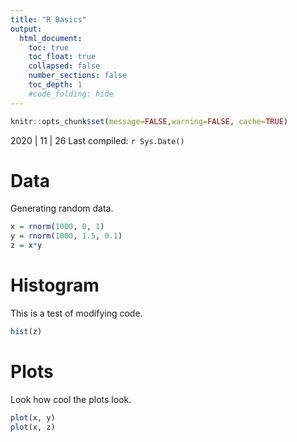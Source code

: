 ```yaml
---
title: "R Basics"
output:
  html_document:
    toc: true
    toc_float: true
    collapsed: false
    number_sections: false
    toc_depth: 1
    #code_folding: hide
---
```


```r
knitr::opts_chunk$set(message=FALSE,warning=FALSE, cache=TRUE)
```

2020 | 11 | 26 Last compiled: `r Sys.Date()`

# Data
Generating random data.
```r
x = rnorm(1000, 0, 1)
y = rnorm(1000, 1.5, 0.1)
z = x*y
```

# Histogram
This is a test of modifying code.
```r
hist(z)
```

# Plots
Look how cool the plots look.
```r
plot(x, y)
plot(x, z)
```



